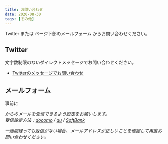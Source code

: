 ```yaml
---
title: お問い合わせ
date: 2020-08-30
tags: [その他]
---
```

Twitter または ページ下部のメールフォーム からお問い合わせください。

## Twitter
文字数制限のないダイレクトメッセージでお問い合わせください。
- [Twitterのメッセージでお問い合わせ](https://twitter.com/messages/compose?recipient_id=315193869&ref_src=twsrc%5Etfw)

## メールフォーム
事前に <Address acc="manju_summoner" dmy="-kokowosakujo-" dmn="manjubox.net"/> からのメールを受信できるよう設定をお願いします。  
受信設定方法：[docomo](https://www.nttdocomo.co.jp/info/spam_mail/spmode/domain/index.html) / [au](https://www.au.com/support/service/mobile/trouble/mail/email/filter/detail/domain/) / [SoftBank](https://www.softbank.jp/mobile/support/mail/antispam/email-i/white/)

一週間経っても返信がない場合、メールアドレスが正しいことを確認して再度お問い合わせください。
<ContactForm/>